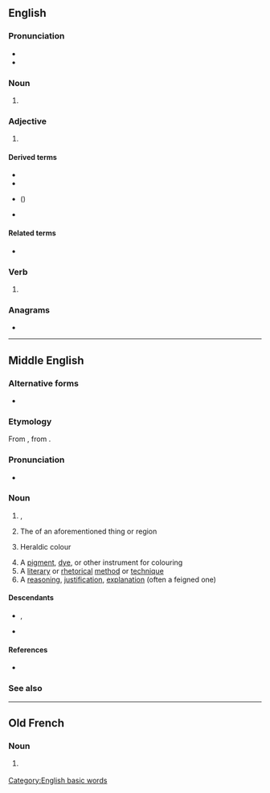 ==English==
===Pronunciation===
* {{audio|en|EN-AU ck1 colour.ogg|Audio (AU)}}
* {{audio|en|LL-Q1860 (eng)-Nattes à chat-colour.wav|Audio}}

===Noun===
{{en-noun|~}}

# {{standard spelling of|en|from=AU|from2=Canada|from3=Ireland|from4=NZ|from5=UK|color}}

===Adjective===
{{en-adj|-}}

# {{standard spelling of|en|from=AU|from2=Canada|from3=Ireland|from4=NZ|from5=UK|color}}

====Derived terms====
* {{l|en|colour light signal}}
* {{l|en|colour television}}
* {{l|en|colourise}} ({{l|en|colourize}})
* {{l|en|colourless}}

====Related terms====
* {{l|en|colourimeter}}

===Verb===
{{en-verb}}

# {{standard spelling of|en|from=AU|from2=Canada|from3=Ireland|from4=NZ|from5=UK|color}}

===Anagrams===
* {{anagrams|en|a=clooru|courol|ur-cool}}

[[Category:English basic words]]

----

==Middle English==

===Alternative forms===
* {{alter|enm|colur|color|culur|coler|coloure|kolour}}

===Etymology===
From {{bor|enm|xno|colur}}, from {{der|enm|la|color}}.

===Pronunciation===
* {{IPA|enm|/kuˈluːr/}}

===Noun===
{{enm-noun|pl2=coloures}}

# {{l|en|colour}}, {{l|en|hue}}
# The {{l|en|colour}} of an aforementioned thing or region
# {{lb|enm|heraldry}} Heraldic colour
# A [[pigment]], [[dye]], or other instrument for colouring
# A [[literary]] or [[rhetorical]] [[method]] or [[technique]]
# A [[reasoning]], [[justification]], [[explanation]] (often a feigned one)

====Descendants====
* {{desc|en|color}}, {{l|en|colour}}
* {{desc|sco|colour}}

====References====
* {{R:MED Online|entry=cǒlǒur (n.) |id=MED8462 |accessdate=2018-03-30}}

===See also===
{{table:colors/enm}}

----

==Old French==

===Noun===
{{fro-noun|f}}

# {{lb|fro|Anglo-Norman}} {{alternative form of|fro|color}}